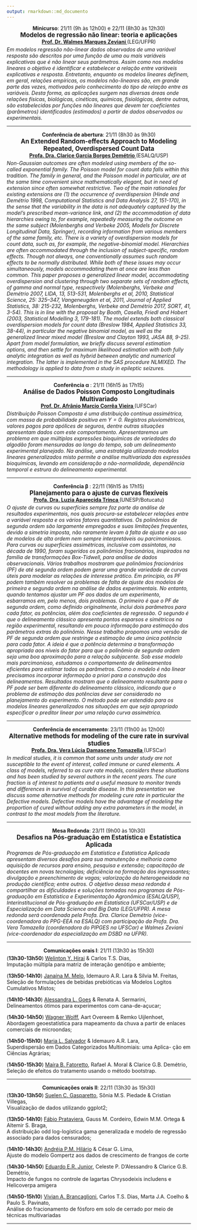 ```yaml
---
output: rmarkdown::md_documento
---
```


<div style='text-align: center; margin-bottom: -10px'>
  <p><strong>Minicurso</strong>:
    21/11 (9h às 12h00) e 22/11 (8h30 às 12h30)<br/>
  <strong style='font-size: 1.2em'>
    Modelos de regressão não linear: teoria e aplicações
  </strong><br/>
  <a href="http://www.leg.ufpr.br/~walmes/"><strong>
    Prof. Dr. Walmes Marques Zeviani
  </strong></a> (LEG/UFPR)<br/>
</div>

_Em modelos regressão não-linear dados observados de uma variável
resposta são descritos por uma função de uma ou mais variáveis
explicativas que é não linear seus parâmetros. Assim como nos modelos
lineares o objetivo é identificar e estabelecer a relação entre
variáveis explicativas e resposta. Entretanto, enquanto os modelos
lineares definem, em geral, relações empíricas, os modelos não-lineares
são, em grande parte das vezes, motivados pelo conhecimento do tipo de
relação entre as variáveis. Desta forma, as aplicações surgem nas
diversas áreas onde relações físicas, biológicas, cinéticas, químicas,
fisiológicas, dentre outras, são estabelecidas por funções não lineares
que devem ter coeficientes (parâmetros) identificados (estimados) a
partir de dados observados ou experimentais._

---

<div style='text-align: center; margin-bottom: -10px'>
  <p><strong>Conferência de abertura</strong>:
    21/11 (8h30 às 9h30)<br/>
  <strong style='font-size: 1.2em'>
    An Extended Random-effects Approach to Modeling Repeated,
    Overdispersed Count Data
  </strong><br/>
  <a href="http://ce.esalq.usp.br/equipe/clarice-garcia-borges-demetrio"><strong>
    Profa. Dra. Clarice Garcia Borges Demétrio
  </strong></a> (ESALQ/USP)<br/>
</div>

_Non-Gaussian outcomes are often modeled using members of the so-called
exponential family. The Poisson model for count data falls within this
tradition. The family in general, and the Poisson model in particular,
are at the same time convenient since mathematically elegant, but in
need of extension since often somewhat restrictive. Two of the main
rationales for existing extensions are (1) the occurrence of
overdispersion (Hinde and Demétrio 1998, Computational Statistics and
Data Analysis 27, 151-170), in the sense that the variability in the
data is not adequately captured by the model's prescribed mean-variance
link, and (2) the accommodation of data hierarchies owing to, for
example, repeatedly measuring the outcome on the same subject
(Molenberghs and Verbeke 2005, Models for Discrete Longitudinal Data,
Springer), recording information from various members of the same
family, etc. There is a variety of overdispersion models for count data,
such as, for example, the negative-binomial model. Hierarchies are often
accommodated through the inclusion of subject-specific, random
effects. Though not always, one conventionally assumes such random
effects to be normally distributed. While both of these issues may occur
simultaneously, models accommodating them at once are less than
common. This paper proposes a generalized linear model, accommodating
overdispersion and clustering through two separate sets of random
effects, of gamma and normal type, respectively (Molenberghs, Verbeke
and Demétrio 2007, LIDA, 13, 513-531, Molenberghs et al, 2010,
Statistical Science, 25: 325–347, Vangeneugden et al, 2011, Journal of
Applied Statistics, 38: 215-232, Molenberghs, Verbeke and Demétrio 2017,
SORT, 41, 3-54). This is in line with the proposal by Booth, Casella,
Friedl and Hobert (2003, Statistical Modelling 3, 179-181). The model
extends both classical overdispersion models for count data (Breslow
1984, Applied Statistics 33, 38-44), in particular the negative binomial
model, as well as the generalized linear mixed model (Breslow and
Clayton 1993, JASA 88, 9-25). Apart from model formulation, we briefly
discuss several estimation options, and then settle for maximum
likelihood estimation with both fully analytic integration as well as
hybrid between analytic and numerical integration. The latter is
implemented in the SAS procedure NLMIXED. The methodology is applied to
data from a study in epileptic seizures._

---

<div style='text-align: center; margin-bottom: -10px'>
<p><strong>Conferência &alpha; </strong>:
    21/11 (16h15 às 17h15)<br/>
  <strong style='font-size: 1.2em'>
    Análise de Dados Poisson Composto Longitudinais Multivariado
  </strong><br/>
  <a href="http://www.des.ufscar.br/departamento/docentes-1/afranio-marcio-correa-vieira"><strong>
    Prof. Dr. Afrânio Marcio Corrêa Vieira
  </strong></a> (UFSCar)<br/>
</div>

_Distribuição Poisson Composta é uma distribuição contínua assimétrica,
com massa de probabilidade positiva em $Y=0$. Registros pluviométricos,
valores pagos para apólices de seguros, dentre outras situações
apresentam dados com este comportamento. Apresentaremos um problema em
que múltiplas expressões bioquímicas de variedades do algodão foram
mensuradas ao longo do tempo, sob um delineamento experimental
planejado. Na análise, uma estratégia utilizando modelos lineares
generalizados misto permite a análise multivariada das expressões
bioquímicas, levando em consideração a não-normalidade, dependência
temporal e estrura do delineamento experimental._

---

<div style='text-align: center; margin-bottom: -10px'>
<p><strong>Conferência &beta; </strong>:
    22/11 (16h15 às 17h15)<br/>
  <strong style='font-size: 1.2em'>
    Planejamento para o ajuste de curvas flexíveis
  </strong><br/>
  <a href="http://www.ibb.unesp.br/#!/departamentos/bioestatistica/servidores/luzia-a-trinca/"><strong>
    Profa. Dra. Luzia Aparecida Trinca
  </strong></a> (UNESP/Botucatu)<br/>
</div>

_O ajuste de curvas ou superfícies sempre faz parte da análise de
resultados experimentais, nos quais procura-se estabelecer relações
entre a variável resposta e os vários fatores quantitativos. Os
polinômios de segunda ordem são largamente empregados e suas limitações
frequentes, devido a simetria imposta, não raramente levam à falta de
ajuste e ao uso de modelos de alta ordem nem sempre interpretáveis ou
parcimoniosos. Para curvas ou superfícies assimétricas, inclusive com
assíntotas, na década de 1990, foram sugeridos os polinômios
fracionários, inspirados na família de transformações Box-Tidwell, para
análise de dados observacionais.  Vários trabalhos mostraram que
polinômios fracionários (PF) de até segunda ordem podem gerar uma grande
variedade de curvas úteis para modelar as relações de interesse
prático. Em princípio, os PF podem também resolver os problemas de falta
de ajuste dos modelos de primeira e segunda ordem na análise de dados
experimentais. No entanto, quando tentamos ajustar um PF aos dados de um
experimento, esbarramos em, pelo menos, dois problemas. O primeiro é que
o PF de segunda ordem, como definido originalmente, inclui dois
parâmetros para cada fator, as potências, além dos coeficientes de
regressão. O segundo é que o delineamento clássico apresenta pontos
esparsos e simétricos na região experimental, resultando em pouca
informação para estimação dos parâmetros extras do polinômio. Nesse
trabalho propomos uma versão de PF de segunda ordem que restringe a
estimação de uma única potência para cada fator. A ideia é que a
potência determina a transformação apropriada aos níveis do fator para
que o polinômio de segunda ordem seja uma boa aproximação para a relação
subjacente.  Sob esse modelo mais parcimonioso, estudamos o
comportamento de delineamentos eficientes para estimar todos os
parâmetros. Como o modelo é não linear precisamos incorporar informação
a priori para a construção dos delineamentos. Resultados mostram que o
delineamento resultante para o PF pode ser bem diferente do delineamento
clássico, indicando que o problema de estimação das potências deve ser
considerado no planejamento do experimento. O método pode ser estendido
para os modelos lineares generalizados nas situações em que seja
apropriado especificar o preditor linear por uma relação curva
assimétrica._

---

<div style='text-align: center; margin-bottom: -10px'>
<p><strong>Conferência de encerramento</strong>:
    23/11 (11h00 às 12h00)<br/>
  <strong style='font-size: 1.2em'>
    Alternative methods for modeling of the cure rate in survival
    studies
  </strong><br/>
  <a href="http://www.ufscar.br/~des/docente/vera/vera.htm"><strong>
    Profa. Dra. Vera Lúcia Damasceno Tomazella
  </strong></a> (UFSCar)<br/>
</div>

_In medical studies, it is common that some units under study are not
susceptible to the event of interest, called immune or cured elements. A
class of models, referred to as cure rate models, considers these
situations and has been studied by several authors in the recent
years. The cure fraction is of interest to patients and a useful measure
to monitor trends and differences in survival of curable disease. In
this presentation we discuss some alternative methods for modeling cure
rate in particular the Defective models. Defective models have the
advantage of modeling the proportion of cured without adding any extra
parameters in the model, in contrast to the most models from the
literature._

---

<div style='text-align: center; margin-bottom: -10px'>
<p><strong>Mesa Redonda</strong>:
    23/11 (9h00 às 10h30)<br/>
  <strong style='font-size: 1.2em'>
    Desafios na Pós-graduação em Estatística e Estatística Aplicada
  </strong><br/>
</div>

_Programas de Pós-graduação em Estatística e Estatística Aplicada
apresentam diversos desafios para sua manutenção e melhoria como
aquisição de recursos para ensino, pesquisa e extensão; capacitação de
docentes em novas tecnologias; deficiência na formação dos ingressantes;
divulgação e preenchimento de vagas; valorização da heterogeneidade na
produção científica; entre outros. O objetivo dessa mesa redonda é
compartilhar as dificuldades e soluções tomadas nos programas de
Pós-graduação em Estatística e Experimentação Agronômica (ESALQ/USP),
Interinstitucional de Pós-graduação em Estatística (UFSCar/USP) e de
Especialização em Data Science and Big Data (LEG/UFPR). A mesa redonda
será coordenada pela Profa. Dra. Clarice Demétrio (vice-coordenadora do
PPG-EEA na ESALQ) com participação da Profa. Dra. Vera Tomazella
(coordenadora do PIPGES na UFSCar) e Walmes Zeviani (vice-coordenador da
especialização em DSBD na UFPR)._

---

<div style='text-align: center; margin-bottom: -10px'>
<p><strong>Comunicações orais I</strong>:
    21/11 (13h30 às 15h30)<br/>
</div>

(**13h30-13h50**) <u>Welinton Y. Hirai</u> & Carlos T.S. Dias,\
Imputação múltipla para matriz de interação genótipo e ambiente;

(**13h50-14h10**) <u>Janaína M. Melo</u>, Idemauro A.R. Lara & Sílvia
M. Freitas,\
Seleção de formulações de bebidas prebióticas via Modelos Logitos
Cumulativos Mistos;

(**14h10-14h30**) <u>Alessandra L. Goes</u> & Renata A. Sermarini,\
Delineamentos ótimos para experimentos com cana-de-açucar;

(**14h30-14h50**) <u>Wagner Wolff</u>, Aart Overeem & Remko Uijlenhoet,\
Abordagem geoestatística para mapeamento da chuva a partir de enlaces
comerciais de microondas;

(**14h50-15h10**) <u>Maria L. Salvador</u> & Idemauro A.R. Lara,\
Superdispersão em Dados Categorizados Multinomiais: uma Aplica- ção em
Ciências Agrárias;

(**14h50-15h30**) <u>Maíra B. Fatoretto</u>, Rafael A. Moral & Clarice
G.B. Demétrio,\
Seleção de efeitos do tratamento usando o método bootstrap.

---

<div style='text-align: center; margin-bottom: -10px'>
<p><strong>Comunicações orais II</strong>:
    22/11 (13h30 às 15h30)<br/>
</div>

(**13h30-13h50**) <u>Suelen C. Gasparetto</u>, Sônia M.S. Piedade &
Cristian Villegas,\
Visualização de dados utilizando ggplot2;

(**13h50-14h10**) <u>Fábio Prataviera</u>, Gauss M. Cordeiro, Edwin
M.M. Ortega & Altemir S. Braga,\
A distribuição odd log-logística gama generalizada e modelo de regressão
associado para dados censurados;

(**14h10-14h30**) <u>Andréia P.M. Hilário</u> & César G. Lima,\
Ajuste do modelo Gompertz aos dados de crescimento de frangos de corte

(**14h30-14h50**) <u>Eduardo E.R. Junior</u>, Celeste P. D'Alessandro &
Clarice G.B. Demétrio,\
Impacto de fungos no controle de lagartas Chrysodeixis includens e
Helicoverpa amigera

(**14h50-15h10**) <u>Vivian A. Brancaglioni</u>, Carlos T.S. Dias, Marta
J.A. Coelho & Paulo S. Pavinato,\
Análise do fracionamento de fósforo em solo de cerrado por meio de
técnicas multivariadas

---
